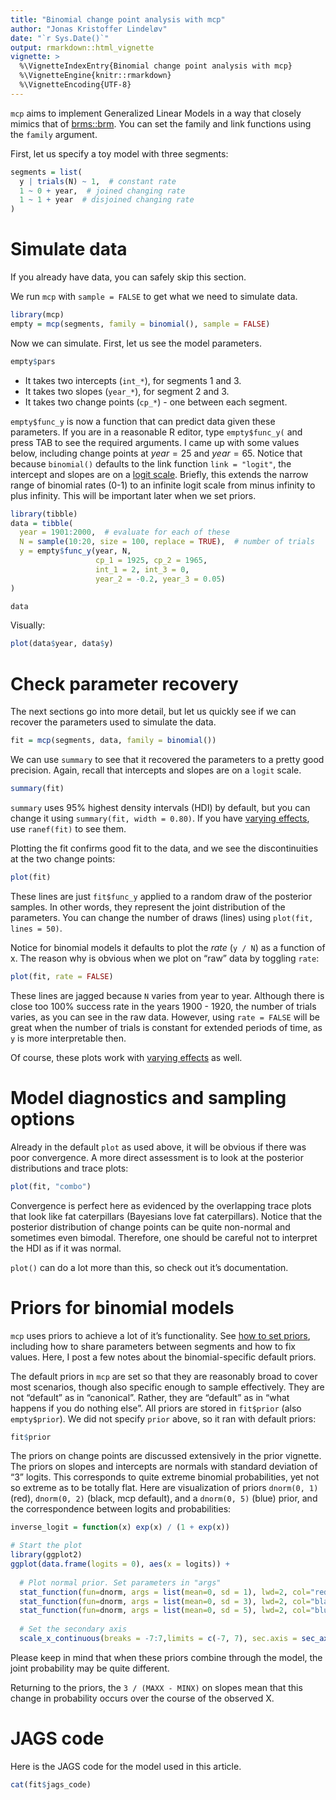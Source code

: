 ```yaml
---
title: "Binomial change point analysis with mcp"
author: "Jonas Kristoffer Lindeløv"
date: "`r Sys.Date()`"
output: rmarkdown::html_vignette
vignette: >
  %\VignetteIndexEntry{Binomial change point analysis with mcp}
  %\VignetteEngine{knitr::rmarkdown}
  %\VignetteEncoding{UTF-8}
---
```


`mcp` aims to implement Generalized Linear Models in a way that closely mimics that of [brms::brm](https://github.com/paul-buerkner/brms). You can set the family and link functions using the `family` argument.

First, let us specify a toy model with three segments:

```r
segments = list(
  y | trials(N) ~ 1,  # constant rate
  1 ~ 0 + year,  # joined changing rate
  1 ~ 1 + year  # disjoined changing rate
)
```


# Simulate data
If you already have data, you can safely skip this section. 

We run `mcp` with `sample = FALSE` to get what we need to simulate data.

```r
library(mcp)
empty = mcp(segments, family = binomial(), sample = FALSE)
```

Now we can simulate. First, let us see the model parameters.

```r
empty$pars
```

 * It takes two intercepts (`int_*`), for segments 1 and 3.
 * It takes two slopes (`year_*`), for segment 2 and 3.
 * It takes two change points (`cp_*`) - one between each segment. 

`empty$func_y` is now a function that can predict data given these parameters. If you are in a reasonable R editor, type `empty$func_y(` and press TAB to see the required arguments. I came up with some values below, including change points at $year = 25$ and $year = 65$. Notice that because `binomial()` defaults to the link function `link = "logit"`, the intercept and slopes are on a [logit scale](https://en.wikipedia.org/wiki/Logit). Briefly, this extends the narrow range of binomial rates (0-1) to an infinite logit scale from minus infinity to plus infinity. This will be important later when we set priors.

```r
library(tibble)
data = tibble(
  year = 1901:2000,  # evaluate for each of these
  N = sample(10:20, size = 100, replace = TRUE),  # number of trials
  y = empty$func_y(year, N, 
                   cp_1 = 1925, cp_2 = 1965, 
                   int_1 = 2, int_3 = 0, 
                   year_2 = -0.2, year_3 = 0.05)
)

data
```

Visually:

```r
plot(data$year, data$y)
```


# Check parameter recovery
The next sections go into more detail, but let us quickly see if we can recover the parameters used to simulate the data.

```r
fit = mcp(segments, data, family = binomial())
```


We can use `summary` to see that it recovered the parameters to a pretty good precision. Again, recall that intercepts and slopes are on a `logit` scale.

```r
summary(fit)
```

`summary` uses 95% highest density intervals (HDI) by default, but you can change it using `summary(fit, width = 0.80)`. If you have [varying effects](../docs/articles/varying.html), use `ranef(fit)` to see them.

Plotting the fit confirms good fit to the data, and we see the discontinuities at the two change points:

```r
plot(fit)
```

These lines are just `fit$func_y` applied to a random draw of the posterior samples. In other words, they represent the joint distribution of the parameters. You can change the number of draws (lines) using `plot(fit, lines = 50)`.

Notice for binomial models it defaults to plot the *rate* (`y / N`) as a function of x. The reason why is obvious when we plot on "raw" data by toggling `rate`:

```r
plot(fit, rate = FALSE)
```

These lines are jagged because `N` varies from year to year. Although there is close too 100% success rate in the years 1900 - 1920, the number of trials varies, as you can see in the raw data. However, using `rate = FALSE` will be great when the number of trials is constant for extended periods of time, as `y` is more interpretable then.

Of course, these plots work with [varying effects](../docs/articles/varying.html) as well.


# Model diagnostics and sampling options
Already in the default `plot` as used above, it will be obvious if there was poor convergence. A more direct assessment is to look at the posterior distributions and trace plots:

```r
plot(fit, "combo")
```

Convergence is perfect here as evidenced by the overlapping trace plots that look like fat caterpillars (Bayesians love fat caterpillars). Notice that the posterior distribution of change points can be quite non-normal and sometimes even bimodal. Therefore, one should be careful not to interpret the HDI as if it was normal.

`plot()` can do a lot more than this, so check out it's documentation.


# Priors for binomial models
`mcp` uses priors to achieve a lot of it's functionality. See [how to set priors](../docs/articles/priors.html), including how to share parameters between segments and how to fix values. Here, I post a few notes about the binomial-specific default priors.

The default priors in `mcp` are set so that they are reasonably broad to cover most scenarios, though also specific enough to sample effectively. They are not "default" as in "canonical". Rather, they are "default" as in "what happens if you do nothing else". All priors are stored in `fit$prior` (also `empty$prior`). We did not specify `prior` above, so it ran with default priors:

```r
fit$prior
```

The priors on change points are discussed extensively in the prior vignette. The priors on slopes and intercepts are normals with standard deviation of "3" logits. This corresponds to quite extreme binomial probabilities, yet not so extreme as to be totally flat. Here are visualization of priors `dnorm(0, 1)` (red), `dnorm(0, 2)` (black, mcp default), and a `dnorm(0, 5)` (blue) prior, and the correspondence between logits and probabilities:

```r
inverse_logit = function(x) exp(x) / (1 + exp(x))

# Start the plot
library(ggplot2)
ggplot(data.frame(logits = 0), aes(x = logits)) + 
  
  # Plot normal prior. Set parameters in "args"
  stat_function(fun=dnorm, args = list(mean=0, sd = 1), lwd=2, col="red") +
  stat_function(fun=dnorm, args = list(mean=0, sd = 3), lwd=2, col="black") +
  stat_function(fun=dnorm, args = list(mean=0, sd = 5), lwd=2, col="blue") +
  
  # Set the secondary axis
  scale_x_continuous(breaks = -7:7,limits = c(-7, 7), sec.axis = sec_axis(~ inverse_logit(.), name = "Probability", breaks = round(inverse_logit(seq(-7, 7, by = 2)), 3)))
```

Please keep in mind that when these priors combine through the model, the joint probability may be quite different. 

Returning to the priors, the `3 / (MAXX - MINX)` on slopes mean that this change in probability occurs over the course of the observed X.


# JAGS code
Here is the JAGS code for the model used in this article.

```r
cat(fit$jags_code)
```


